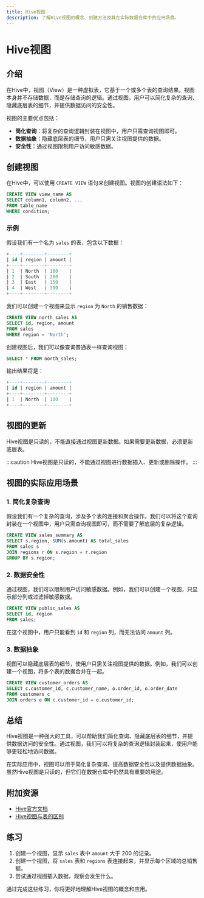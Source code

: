 ```yaml
---
title: Hive视图
description: 了解Hive视图的概念、创建方法及其在实际数据仓库中的应用场景。
---
```


# Hive视图

## 介绍

在Hive中，视图（View）是一种虚拟表，它基于一个或多个表的查询结果。视图本身并不存储数据，而是存储查询的逻辑。通过视图，用户可以简化复杂的查询、隐藏底层表的细节，并提供数据访问的安全性。

视图的主要优点包括：
- **简化查询**：将复杂的查询逻辑封装在视图中，用户只需查询视图即可。
- **数据抽象**：隐藏底层表的细节，用户只需关注视图提供的数据。
- **安全性**：通过视图限制用户访问敏感数据。

## 创建视图

在Hive中，可以使用 `CREATE VIEW` 语句来创建视图。视图的创建语法如下：

```sql
CREATE VIEW view_name AS
SELECT column1, column2, ...
FROM table_name
WHERE condition;
```

### 示例

假设我们有一个名为 `sales` 的表，包含以下数据：

```sql
+----+--------+--------+
| id | region | amount |
+----+--------+--------+
| 1  | North  | 100    |
| 2  | South  | 200    |
| 3  | East   | 150    |
| 4  | West   | 300    |
+----+--------+--------+
```

我们可以创建一个视图来显示 `region` 为 `North` 的销售数据：

```sql
CREATE VIEW north_sales AS
SELECT id, region, amount
FROM sales
WHERE region = 'North';
```

创建视图后，我们可以像查询普通表一样查询视图：

```sql
SELECT * FROM north_sales;
```

输出结果将是：

```sql
+----+--------+--------+
| id | region | amount |
+----+--------+--------+
| 1  | North  | 100    |
+----+--------+--------+
```

## 视图的更新

Hive视图是只读的，不能直接通过视图更新数据。如果需要更新数据，必须更新底层表。

:::caution
Hive视图是只读的，不能通过视图进行数据插入、更新或删除操作。
:::

## 视图的实际应用场景

### 1. 简化复杂查询

假设我们有一个复杂的查询，涉及多个表的连接和聚合操作。我们可以将这个查询封装在一个视图中，用户只需查询视图即可，而不需要了解底层的复杂逻辑。

```sql
CREATE VIEW sales_summary AS
SELECT s.region, SUM(s.amount) AS total_sales
FROM sales s
JOIN regions r ON s.region = r.region
GROUP BY s.region;
```

### 2. 数据安全性

通过视图，我们可以限制用户访问敏感数据。例如，我们可以创建一个视图，只显示部分列或过滤掉敏感数据。

```sql
CREATE VIEW public_sales AS
SELECT id, region
FROM sales;
```

在这个视图中，用户只能看到 `id` 和 `region` 列，而无法访问 `amount` 列。

### 3. 数据抽象

视图可以隐藏底层表的细节，使用户只需关注视图提供的数据。例如，我们可以创建一个视图，将多个表的数据合并在一起。

```sql
CREATE VIEW customer_orders AS
SELECT c.customer_id, c.customer_name, o.order_id, o.order_date
FROM customers c
JOIN orders o ON c.customer_id = o.customer_id;
```

## 总结

Hive视图是一种强大的工具，可以帮助我们简化查询、隐藏底层表的细节，并提供数据访问的安全性。通过视图，我们可以将复杂的查询逻辑封装起来，使用户能够更轻松地访问数据。

在实际应用中，视图可以用于简化复杂查询、提高数据安全性以及提供数据抽象。虽然Hive视图是只读的，但它们在数据仓库中仍然具有重要的用途。

## 附加资源

- [Hive官方文档](https://cwiki.apache.org/confluence/display/Hive/LanguageManual+DDL#LanguageManualDDL-CreateView)
- [Hive视图与表的区别](https://www.tutorialspoint.com/hive/hive_views.htm)

## 练习

1. 创建一个视图，显示 `sales` 表中 `amount` 大于 200 的记录。
2. 创建一个视图，将 `sales` 表和 `regions` 表连接起来，并显示每个区域的总销售额。
3. 尝试通过视图插入数据，观察会发生什么。

通过完成这些练习，你将更好地理解Hive视图的概念和应用。